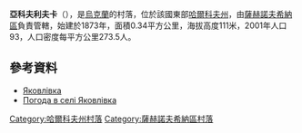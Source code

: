 {{coord|49|17|3|N|36|3|48|E|scale:100000_region:UA|display=title}}

'''亞科夫利夫卡'''（{{lang-uk|Яковлівка}}），是[[烏克蘭|烏克蘭]]的村落，位於該國東部[[哈爾科夫州|哈爾科夫州]]，由[[薩赫諾夫希納區|薩赫諾夫希納區]]負責管轄，始建於1873年，面積0.34平方公里，海拔高度111米，2001年人口93，人口密度每平方公里273.5人。

==參考資料==
* [http://w1.c1.rada.gov.ua/pls/z7502/A005?rdat1=09.01.2009&rf7571=33986 Яковлівка]{{dead link|date=2017年11月 |bot=InternetArchiveBot |fix-attempted=yes }}
* [http://weather.in.ua/ua/har'kovskaja/29541 Погода в селі Яковлівка] {{Wayback|url=http://weather.in.ua/ua/har'kovskaja/29541 |date=20160323040640 }}

{{DEFAULTSORT:Яковлівка}}
[[Category:哈爾科夫州村落|Category:哈爾科夫州村落]]
[[Category:薩赫諾夫希納區村落|Category:薩赫諾夫希納區村落]]


{{Kharkiv-geo-stub}}